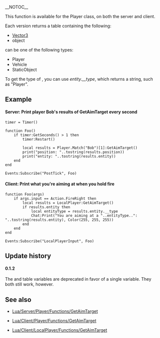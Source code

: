 __NOTOC__

This function is available for the Player class, on both the server and client.

Each version returns a table containing the following:
* [[Lua/Shared/Vector3|Vector3]] {{Arg|position}}
* object {{Arg|entity}}


{{Arg|entity}} can be one of the following types:
* Player
* Vehicle
* StaticObject


To get the type of {{Arg|entity}}, you can use ''entity.__type'', which returns a string, such as "Player".

==Example==

====Server: Print player Bob's results of GetAimTarget every second====

<syntaxhighlight>
timer = Timer()

function Foo()
	if timer:GetSeconds() > 1 then
		timer:Restart()
		
		local results = Player.Match("Bob")[1]:GetAimTarget()
		print("position: "..tostring(results.position))
		print("entity: "..tostring(results.entity))
	end
end

Events:Subscribe("PostTick", Foo)
</syntaxhighlight>

====Client: Print what you're aiming at when you hold fire====

<syntaxhighlight>
function Foo(args)
	if args.input == Action.FireRight then
		local results = LocalPlayer:GetAimTarget()
		if results.entity then
			local entityType = results.entity.__type
			Chat:Print("You are aiming at a "..entityType..": "..tostring(results.entity), Color(255, 255, 255))
		end
	end
end

Events:Subscribe("LocalPlayerInput", Foo)
</syntaxhighlight>

==Update history==

====0.1.2====

The {{Arg|player}} and {{Arg|vehicle}} table variables are deprecated in favor of a single {{Arg|entity}} variable. They both still work, however.

==See also==

* [[Lua/Server/Player/Functions/GetAimTarget]]

* [[Lua/Client/Player/Functions/GetAimTarget]]

* [[Lua/Client/LocalPlayer/Functions/GetAimTarget]]